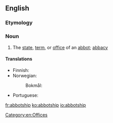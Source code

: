 ==English==

===Etymology===
{{suffix|abbot|ship}}

===Noun===
{{en-noun}}

# The [[state]], [[term]], or [[office]] of an [[abbot]]; [[abbacy]]

====Translations====
{{trans-top|the state or office of an abbot}}
* Finnish: {{t|fi|apottius}}
* Norwegian:
*: Bokmål: {{t-|no|abbedverdighet}}
{{trans-mid}}
* Portuguese: {{t-|pt|abbadia}}
{{trans-bottom}}

[[Category:en:Offices]]

[[fr:abbotship]]
[[ko:abbotship]]
[[io:abbotship]]
